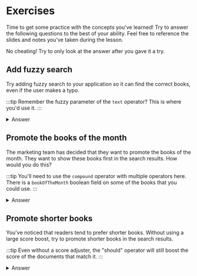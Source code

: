 # Exercises

Time to get some practice with the concepts you've learned! Try to answer the following questions to the best of your ability. Feel free to reference the slides and notes you've taken during the lesson.

No cheating! Try to only look at the answer after you gave it a try.

## Add fuzzy search

Try adding fuzzy search to your application so it can find the correct books, even if the user makes a typo.

:::tip
Remember the fuzzy parameter of the `text` operator? This is where you'd use it.
:::

<details>
  <summary>Answer</summary>
  <div>

```js
public async searchBooks(query: string): Promise<Book[]> {
  const aggregationPipeline = [
      {
          $search: {
              index: 'fulltextsearch',
              text: {
                  query,
                  path: ['title', 'authors.name', 'genres'],
                  fuzzy: {
                    maxEdits: 2
                  }
              }
          }
      }
  ];
  const books = await collections?.books?.aggregate(aggregationPipeline).toArray() as Book[];
  return books;
}
```

  </div>
</details>

## Promote the books of the month

The marketing team has decided that they want to promote the books of the month. They want to show these books first in the search results. How would you do this?

:::tip
You'll need to use the `compound` operator with multiple operators here. There is a `bookOfTheMonth` boolean field on some of the books that you could use.
:::

<details>
  <summary>Answer</summary>
  <div>

```js
public async searchBooks(query: string): Promise<Book[]> {
    const aggregationPipeline = [
        {
          $search: {
            "index": "fulltextsearch",
            "compound": {
              "must": [
                {
                  "text": {
                    query,
                    "path": ["title", "author.name", "genres"],
                    fuzzy: {
                      maxEdits: 2
                    }
                  }
                }
              ],
              "should": [
                {
                  "equals": {
                    "value": true,
                    "path": "bookOfTheMonth",
                    "score": {
                      "boost": { value: 10 }
                    }
                  }
                }
              ]
            }
          }
        }
      ];
    const books = await collections?.books?.aggregate(aggregationPipeline).toArray() as Book[];
    return books;
}
```

  </div>
</details>

## Promote shorter books

You've noticed that readers tend to prefer shorter books. Without using a large score boost, try to promote shorter books in the search results.

:::tip
Even without a score adjuster, the "should" operator will still boost the score of the documents that match it.
:::

<details>
  <summary>Answer</summary>
  <div>

```js
public async searchBooks(query: string): Promise<Book[]> {
    const aggregationPipeline = [
        {
          $search: {
            "index": "fulltextsearch",
            "compound": {
              "must": [
                {
                  "text": {
                    query,
                    "path": ["title", "author.name", "genres"],
                    fuzzy: {
                      maxEdits: 2
                    }
                  }
                }
              ],
              "should": [
                {
                  "equals": {
                    "value": true,
                    "path": "bookOfTheMonth",
                    "score": {
                      "boost": { value: 10 }
                    }
                  }
                },
                {
                  "range": {
                    path: "pages",
                    lt: 80
                  }
                }
              ]
            }
          }
        }
      ];
    const books = await collections?.books?.aggregate(aggregationPipeline).toArray() as Book[];
    return books;
}
```
</div>
</details>